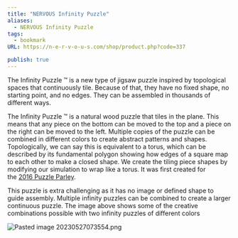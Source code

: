 ```yaml
---
title: "NERVOUS Infinity Puzzle"
aliases:
  - NERVOUS Infinity Puzzle
tags:
  - bookmark
URL: https://n-e-r-v-o-u-s.com/shop/product.php?code=337

publish: true
---
```




The Infinity Puzzle ™ is a new type of jigsaw puzzle inspired by topological spaces that continuously tile. Because of that, they have no fixed shape, no starting point, and no edges. They can be assembled in thousands of different ways.  
  
The Infinity Puzzle ™ is a natural wood puzzle that tiles in the plane. This means that any piece on the bottom can be moved to the top and a piece on the right can be moved to the left. Multiple copies of the puzzle can be combined in different colors to create abstract patterns and shapes. Topologically, we can say this is equivalent to a torus, which can be described by its fundamental polygon showing how edges of a square map to each other to make a closed shape. We create the tiling piece shapes by modifying our simulation to wrap like a torus. It was first created for the [2016 Puzzle Parley](http://www.puzzleparley.org/).  
  
This puzzle is extra challenging as it has no image or defined shape to guide assembly. Multiple infinity puzzles can be combined to create a larger continuous puzzle. The image above shows some of the creative combinations possible with two infinity puzzles of different colors

<img src="/images/Pasted image 20230527073554.png" alt="Pasted image 20230527073554.png" className="max-w-full h-auto border border-gray-700 my-3 rounded" />

